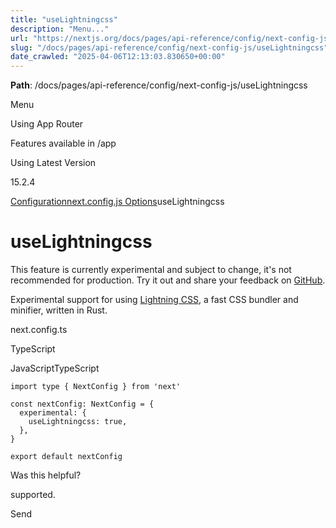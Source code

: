 ---
title: "useLightningcss"
description: "Menu..."
url: "https://nextjs.org/docs/pages/api-reference/config/next-config-js/useLightningcss"
slug: "/docs/pages/api-reference/config/next-config-js/useLightningcss"
date_crawled: "2025-04-06T12:13:03.830650+00:00"
---

**Path**: /docs/pages/api-reference/config/next-config-js/useLightningcss

Menu

Using App Router

Features available in /app

Using Latest Version

15.2.4

[Configuration](/docs/pages/api-reference/config)[next.config.js Options](/docs/pages/api-reference/config/next-config-js)useLightningcss

# useLightningcss

This feature is currently experimental and subject to change, it's not recommended for production. Try it out and share your feedback on [GitHub](https://github.com/vercel/next.js/issues).

Experimental support for using [Lightning CSS](https://lightningcss.dev), a fast CSS bundler and minifier, written in Rust.

next.config.ts

TypeScript

JavaScriptTypeScript

```
import type { NextConfig } from 'next'
 
const nextConfig: NextConfig = {
  experimental: {
    useLightningcss: true,
  },
}
 
export default nextConfig
```

Was this helpful?

supported.

Send